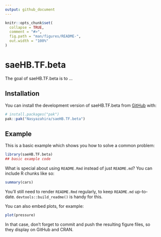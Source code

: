 ```yaml
---
output: github_document
---
```


<!-- README.md is generated from README.Rmd. Please edit that file -->

```r
knitr::opts_chunk$set(
  collapse = TRUE,
  comment = "#>",
  fig.path = "man/figures/README-",
  out.width = "100%"
)
```

# saeHB.TF.beta

<!-- badges: start -->
<!-- badges: end -->

The goal of saeHB.TF.beta is to ...

## Installation

You can install the development version of saeHB.TF.beta from [GitHub](https://github.com/) with:

``` r
# install.packages("pak")
pak::pak("Nasyazahira/saeHB.TF.beta")
```

## Example

This is a basic example which shows you how to solve a common problem:

```r
library(saeHB.TF.beta)
## basic example code
```

What is special about using `README.Rmd` instead of just `README.md`? You can include R chunks like so:

```r
summary(cars)
```

You'll still need to render `README.Rmd` regularly, to keep `README.md` up-to-date. `devtools::build_readme()` is handy for this.

You can also embed plots, for example:

```r
plot(pressure)
```

In that case, don't forget to commit and push the resulting figure files, so they display on GitHub and CRAN.
